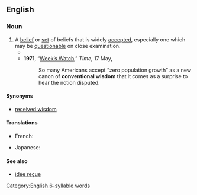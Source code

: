 ==English==

===Noun===
{{wikipedia}}
{{en-noun|-|s}}

# A [[belief]] or [[set]] of beliefs that is widely [[accept]]ed, especially one which may be [[questionable]] on close examination.
#* {{quote-text|year=1958|author=John Kenneth Galbraith|title=The Affluent Society|passage=It will be convenient to have a name for the ideas which are esteemed at any time for their acceptability, and it should be a term that emphasizes this predictability. I shall refer to these ideas henceforth as the '''conventional wisdom'''.}}
#* '''1971''', “[http://www.time.com/time/magazine/article/0,9171,944366,00.html Week’s Watch],” ''Time'', 17 May,
#*: So many Americans accept “zero population growth” as a new canon of '''conventional wisdom''' that it comes as a surprise to hear the notion disputed.

====Synonyms====
* [[received wisdom]]

====Translations====
{{trans-top|a belief that is widely accepted}}
* French: {{t|fr|sagesse populaire|f}}
{{trans-mid}}
* Japanese: {{t|ja|[[世間一般]]の[[通念]]|tr=seken ippan no tsūnen}}
{{trans-bottom}}

====See also====
* [[idée reçue]]

[[Category:English 6-syllable words]]
